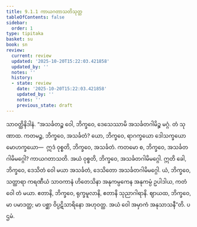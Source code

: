 ```yaml
---
title: 9.1.1 ကာယဂတာသတိသုတ္တ
tableOfContents: false
sidebar:
  order: 1
type: tipitaka
basket: su
book: sn
review:
  current: review
  updated: '2025-10-20T15:22:03.421858'
  updated_by: ''
  notes: ''
  history:
  - state: review
    date: '2025-10-20T15:22:03.421858'
    updated_by: ''
    notes: ''
    previous_state: draft
---
```



<DynamicBreadcrumb />


<ReviewStatus review={frontmatter.review} showDetails={true} />

<HypothesisAnnotation frontmatter={frontmatter} />

<Division number="366" book="sn" e="ch" v="18" p="333">

<Paragraph number="1670" book="sn">
သာဝတ္ထိနိဒါနံ. “အသင်္ခတဉ္စ ဝေါ, ဘိက္ခဝေ, ဒေသေဿာမိ အသင်္ခတဂါမိဉ္စ မဂ္ဂံ. တံ သုဏာထ. ကတမဉ္စ, ဘိက္ခဝေ, အသင်္ခတံ? ယော, ဘိက္ခဝေ, ရာဂက္ခယော ဒေါသက္ခယော မောဟက္ခယော—  ဣဒံ ဝုစ္စတိ, ဘိက္ခဝေ, အသင်္ခတံ. ကတမော စ, ဘိက္ခဝေ, အသင်္ခတဂါမိမဂ္ဂေါ? ကာယဂတာသတိ. အယံ ဝုစ္စတိ, ဘိက္ခဝေ, အသင်္ခတဂါမိမဂ္ဂေါ.
</Paragraph>

<Paragraph number="1671" book="sn">
ဣတိ ခေါ, ဘိက္ခဝေ, ဒေသိတံ ဝေါ မယာ အသင်္ခတံ, ဒေသိတော အသင်္ခတဂါမိမဂ္ဂေါ. ယံ, ဘိက္ခဝေ, သတ္ထာရာ ကရဏီယံ သာဝကာနံ ဟိတေသိနာ အနုကမ္ပကေန အနုကမ္ပံ ဥပါဒါယ, ကတံ ဝေါ တံ မယာ. ဧတာနိ, ဘိက္ခဝေ, ရုက္ခမူလာနိ, ဧတာနိ သုညာဂါရာနိ. ဈာယထ, ဘိက္ခဝေ, မာ ပမာဒတ္ထ; မာ ပစ္ဆာ ဝိပ္ပဋိသာရိနော အဟုဝတ္ထ. အယံ ဝေါ အမှာကံ အနုသာသနီ”တိ.

</Paragraph>
</Division>

<Paragraph number="1672" type="center" book="sn">
ပဌမံ.
</Paragraph>